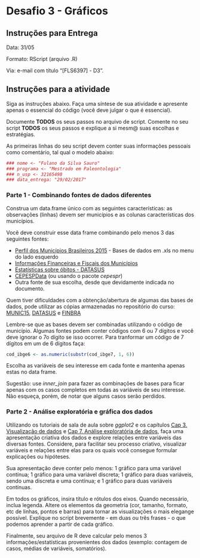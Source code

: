 #  Desafio 3 - Gráficos

## Instruções para Entrega

Data: 31/05

Formato: RScript (arquivo .R)

Via: e-mail com título "[FLS6397] - D3".

## Instruções para a atividade

Siga as instruções abaixo. Faça uma síntese de sua atividade e apresente apenas o essencial do código (você deve julgar o que é essencial).

Documente __TODOS__ os seus passos no arquivo de script. Comente no seu script __TODOS__ os seus passos e explique a si mesm@ suas escolhas e estratégias.

As primeiras linhas do seu script devem conter suas informações pessoais como comentário, tal qual o modelo abaixo:

```r
### nome <- "Fulano da Silva Sauro"
### programa <- "Mestrado em Paleontologia"
### n_usp <- 32165498
### data_entrega: "29/02/2017"
```

### Parte 1 - Combinando fontes de dados diferentes

Construa um data.frame único com as seguintes características: as observações (linhas) devem ser municípios e as colunas características dos municípios.

Você deve construir esse data frame combinando pelo menos 3 das seguintes fontes:

- [Perfil dos Municípios Brasileiros 2015](http://www.ibge.gov.br/home/estatistica/economia/perfilmunic/2015/default.shtm) - Bases de dados em .xls no menu do lado esquerdo
- [Informações Financeiras e Fiscais dos Municípios](https://siconfi.tesouro.gov.br/siconfi/pages/public/consulta_finbra/finbra_list.jsf)
- [Estatísticas sobre óbitos - DATASUS](http://tabnet.datasus.gov.br/cgi/deftohtm.exe?sim/cnv/pobt10br.def)
- [CEPESPData](http://www.cepesp.io/cepesp-data/) (ou usando o pacote _cepespr_)
- Outra fonte de sua escolha, desde que devidamente indicada no documento.

Quem tiver dificuldades com a obtenção/abertura de algumas das bases de dados, pode utilizar as cópias armazenadas no repositório do curso: [MUNIC15](https://raw.githubusercontent.com/leobarone/FLS6397/master/data/Base_MUNIC_2015_xls.zip), [DATASUS](https://raw.githubusercontent.com/leobarone/FLS6397/master/data/obitos_datasus.csv) e [FINBRA](https://raw.githubusercontent.com/leobarone/FLS6397/master/data/receitas_orc_finbra.zip)

Lembre-se que as bases devem ser combinadas utilizando o código de município. Algumas fontes podem conter códigos com 6 ou 7 dígitos e você deve ignorar o 7o dígito se isso ocorrer. Para tranformar um código de 7 dígitos em um de 6 dígitos faça:

```r
cod_ibge6 <- as.numeric(substr(cod_ibge7, 1, 6))
```

Escolha as variáveis de seu interesse em cada fonte e mantenha apenas estas no data frame.

Sugestão: use _inner\_join_ para fazer as combinações de bases para ficar apenas com os casos completos em todas as variáveis de seu interesse. Não esqueça, porém, de notar que alguns casos serão perdidos.

### Parte 2 - Análise exploratória e gráfica dos dados

Utilizando os tutoriais de sala de aula sobre _ggplot2_ e os capítulos [Cap 3. Visualização de dados](http://r4ds.had.co.nz/data-visualisation.html) e [Cap 7. Análise exploratória de dados](http://r4ds.had.co.nz/exploratory-data-analysis.html), faça uma apresentação criativa dos dados e explore relações entre variáveis das diversas fontes. Considere, para facilitar seu processo criativo, visualizar variáveis e relações entre elas para os quais você consegue formular explicações ou hipóteses.

Sua apresentação deve conter pelo menos: 1 gráfico para uma variável contínua; 1 gráfico para uma variável discreta; 1 gráfico para duas variáveis, sendo uma discreta e uma contínua; e 1 gráfico para duas variáveis contínuas.

Em todos os gráficos, insira título e rótulos dos eixos. Quando necessário, inclua legenda. Altere os elementos da geometria (cor, tamanho, formato, etc de linhas, pontos e barras) para tornar as visualizações o mais elegange possível. Explique no script brevemente - em duas ou três frases - o que podemos aprender a partir de cada gráfico.

Finalmente, seu arquivo de R deve calcular pelo menos 3 informações/estatísticas provenientes dos dados (exemplo: contagem de casos, médias de variáveis, somatórios).
